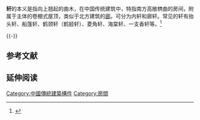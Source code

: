 {{expand|time=2015-7-30}}
'''轩'''的本义是指向上翘起的曲木，在中国传统建筑中，特指南方高敞栱曲的房间，附属于主体的卷棚式屋顶，类似于北方建筑的[[廊|廊]]。可分为内轩和廊轩。常见的轩有抬头轩、船篷轩、鹤颈轩（鹤胫轩）、菱角轩、海棠轩、一支香轩等。<ref>{{Cite book |author=李剑平 |title=中国古建筑名词辞典 |publisher=山西科学技术出版社 |year=2011 |isbn=978-7-5377-3159-1 |pages=114 }}</ref>

{{multiple image
| align  = left
| image1 = Puguang chansi 0175.jpg
| width1 = 200
| caption1 = [[张家界|张家界]][[普光禅寺|普光禅寺]]鹤胫轩
| image2 = Hu Xueyan guju 7329.jpg
| width2 = 200
| caption2 = [[杭州|杭州]][[胡雪岩故居|胡雪岩故居]]鹤胫轩
}}
{{-}}

== 参考文献 ==
{{reflist}}

== 延伸阅读 ==
{{Wikisource further reading}}

{{DEFAULTSORT:Xuan}}

[[Category:中國傳統建築構件|Category:中國傳統建築構件]]
[[Category:房間|Category:房間]]